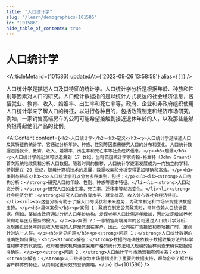 ```yaml
---
title: "人口统计学"
slug: "/learn/demographics-101586"
id: "101586"
hide_table_of_contents: true
---
```



# 人口统计学

<ArticleMeta id={101586} updatedAt={'2023-09-26 13:58:58'} alias={`[]`} />
<div className='border-solid border-b border-t-0 my-4 border-[var(--ifm-color-gray-300)]' />

人口统计学是描述人口及其特征的统计学。人口统计学分析是根据年龄、种族和性别等因素对人口的研究。人口统计数据指的是以统计方式表达的社会经济信息，包括就业、教育、收入、婚姻率、出生率和死亡率等。政府、企业和非政府组织使用人口统计学来了解人口的特征，以进行各种目的，包括政策制定和经济市场研究。例如，一家销售高端房车的公司可能希望接触到接近退休年龄的人，以及那些能够负担得起他们产品的比例。

<AIContent content={`<h2>人口统计学</h2><h3>定义</h3><p>人口统计学是描述人口及其特征的统计学。它通过分析年龄、种族、性别等因素来研究人口的分布和变化。人口统计数据包括就业、教育、收入、婚姻率、出生率和死亡率等社会经济信息。</p><h3>起源</h3><p>人口统计学的起源可以追溯到 17 世纪，当时英国统计学家约翰·格兰特（John Graunt）首次系统地收集和分析人口数据。随着时间的推移，人口统计学逐渐发展成为一门独立的学科，特别是在 20 世纪，随着计算机技术的发展，数据收集和分析变得更加精确和高效。</p><h3>类别与特点</h3><p>人口统计学可以分为多种类别，包括：</p><ul><li><strong>人口结构分析：</strong>研究人口的年龄、性别、种族等基本特征。</li><li><strong>人口动态分析：</strong>研究人口的出生率、死亡率、迁移率等动态变化。</li><li><strong>社会经济分析：</strong>研究人口的教育水平、就业状况、收入分布等社会经济特征。</li></ul><p>这些分析有助于了解人口的现状和未来趋势，为政策制定和市场研究提供数据支持。</p><h3>具体案例</h3><p>案例 1：政府在制定公共政策时，常常依赖人口统计数据。例如，某城市政府通过分析人口年龄结构，发现老年人口比例逐年增加，因此决定增加养老院和老年医疗服务的投入。</p><p>案例 2：一家销售高端房车的公司通过人口统计学分析，发现接近退休年龄且收入较高的人群是其潜在客户。因此，公司在广告投放和市场推广时，重点针对这一人群。</p><h3>常见问题</h3><p><strong>问题 1：</strong>人口统计数据的准确性如何保证？<br/><strong>解答：</strong>数据的准确性依赖于数据收集方法的科学性和样本的代表性。政府和研究机构通常采用严格的统计方法和大规模的抽样调查来确保数据的准确性。</p><p><strong>问题 2：</strong>人口统计学与市场营销有何关系？<br/><strong>解答：</strong>人口统计学为市场营销提供了重要的数据支持，帮助企业了解目标客户群体的特征，从而制定更有效的营销策略。</p>`} id={101586} />
